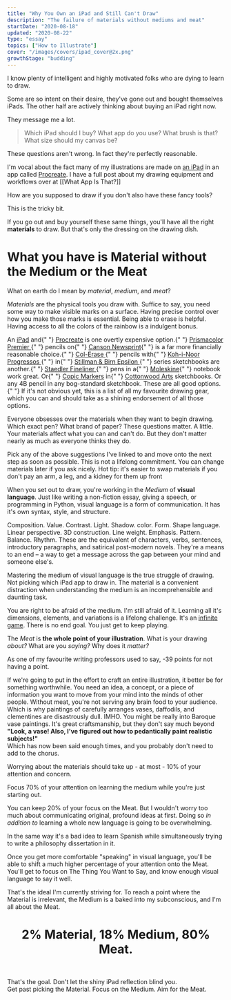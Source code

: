 ```yaml
---
title: "Why You Own an iPad and Still Can't Draw"
description: "The failure of materials without mediums and meat"
startDate: "2020-08-18"
updated: "2020-08-22"
type: "essay"
topics: ["How to Illustrate"]
cover: "/images/covers/ipad_cover@2x.png"
growthStage: "budding"
---
```


I know plenty of intelligent and highly motivated folks who are dying to learn to draw.

Some are so intent on their desire, they've gone out and bought themselves iPads. The other half are actively thinking about buying an iPad right now.

They message me a lot.

> Which iPad should I buy? What app do you use? What brush is that? What size should my canvas be?

These questions aren't wrong. In fact they're perfectly reasonable.

I'm vocal about the fact many of my illustrations are made on [an iPad](https://www.apple.com/ipad-pro/) in an app called [Procreate](https://procreate.art/). I have a full post about my drawing equipment and workflows over at [[What App Is That?]]

How are you supposed to draw if you don't also have these fancy tools?

This is the tricky bit.

If you go out and buy yourself these same things, you'll have all the right **materials** to draw. But that's only the dressing on the drawing dish.

# What you have is **Material** without the **Medium** or the **Meat**

What on earth do I mean by _material_, _medium_, and _meat_?

<MediumMaterialsMeatSection sectionTitle='Materials'>

<p>
    <i>Materials</i> are the physical tools you draw with. Suffice to say, you
    need some way to make visible marks on a surface. Having precise control
    over how you make those marks is essential. Being able to erase is helpful.
    Having access to all the colors of the rainbow is a indulgent bonus.
</p>

<p>
    An <a href="https://www.apple.com/ipad-pro/">iPad</a> and{" "}
    <a href="https://procreate.art/">Procreate</a> is one overtly expensive
    option.{" "}
    <a href="https://www.prismacolor.com/colored-pencils/premier-colored-pencils/premier-soft-core-colored-pencils/PCPremierSoftCoreColoredPencils">
        Prismacolor Premier
    </a>{" "}
    pencils on{" "}
    <a href="https://en.canson.com/xl-series/xlr-newsprint">Canson Newsprint</a>{" "}
    is a far more financially reasonable choice.{" "}
    <a href="https://www.prismacolor.com/colored-pencils/premier-colored-pencils/premier-col-erase-colored-pencils/PCPremierCol-EraseColoredPencils">
        Col-Erase
    </a>{" "}
    pencils with{" "}
    <a href="https://www.cultpens.com/i/q/KH24668/koh-i-noor-progresso-woodless-graphite-pencil">
        Koh-i-Noor Progressos
    </a>{" "}
    in{" "}
    <a href="https://stillmanandbirn.com/products_epsilon.php">
        Stillman & Birn Epsilon
    </a>{" "}
    series sketchbooks are another.{" "}
    <a href="https://www.staedtler.com/uk/en/products/products-for-coloring/fineliners/pigment-liner-308-fineliner-m308/">
        Staedler Fineliner
    </a>{" "}
    pens in a{" "}
    <a href="https://gb.moleskine.com/sketchbook-black/p0437">Moleskine</a>{" "}
    notebook work great. Or{" "}
    <a href="https://www.copic-shop.co.uk/">Copic Markers</a> in{" "}
    <a href="https://www.cottonwoodarts.com/">Cottonwood Arts</a> sketchbooks.
    Or any 4B pencil in any bog-standard sketchbook. These are all good options.{" "}
    <Footnote idName={1}>
        If it's not obvious yet, this is a list of all my favourite drawing
        gear, which you can and should take as a shining endorsement of all
        those options.
    </Footnote>
</p>

<p>Everyone obsesses over the materials when they want to begin drawing. Which exact pen? What brand of paper? These questions matter. A little. Your materials affect what you can and can't do. But they don't matter nearly as much as everyone thinks they do.

Pick any of the above suggestions I've linked to and move onto the next step as soon as possible. This is not a lifelong commitment. You can change materials later if you ask nicely. <Footnote idName={2}>Hot tip: it's easier to swap materials if you don't pay an arm, a leg, and a kidney for them up front</Footnote></p>

</MediumMaterialsMeatSection>

<MediumMaterialsMeatSection sectionTitle='Medium'>

When you set out to draw, you're working in the <i>Medium</i> of <b>visual language</b>. Just like writing a non-fiction essay, giving a speech, or programming in Python, visual language is a form of communication. It has it's own syntax, style, and structure.

Composition. Value. Contrast. Light. Shadow. color. Form. Shape language. Linear perspective. 3D construction. Line weight. Emphasis. Pattern. Balance. Rhythm. These are the equivalent of characters, verbs, sentences, introductory paragraphs, and satirical post-modern novels. They're a means to an end – a way to get a message across the gap between your mind and someone else's.

Mastering the medium of visual language is the true struggle of drawing. Not picking which iPad app to draw in. The material is a convenient distraction when understanding the medium is an incomprehensible and daunting task.

You are right to be afraid of the medium. I'm still afraid of it. Learning all it's dimensions, elements, and variations is a lifelong challenge. It's an [infinite game](/infinite-games). There is no end goal. You just get to keep playing.

</MediumMaterialsMeatSection>

<MediumMaterialsMeatSection sectionTitle='Meat'>

The <i>Meat</i> is <b>the whole point of your illustration</b>. What is your drawing <i>about? </i> What are you <i>saying?</i> Why does it <i>matter?</i>

As one of my favourite writing professors used to say, -39 points for not having a point.

If we're going to put in the effort to craft an entire illustration, it better be for something worthwhile. You need an idea, a concept, or a piece of information you want to move from your mind into the minds of other people. Without meat, you're not serving any brain food to your audience. Which is why paintings of carefully arranges vases, daffodils, and clementines are disastrously dull. <Footnote idName={3}>IMHO. You might be really into Baroque vase paintings. It's great craftsmanship, but they don't say much beyond <b>"Look, a vase! Also, I've figured out how to pedantically paint realistic subjects!"</b><br /> Which has now been said enough times, and you probably don't need to add to the chorus.</Footnote>

</MediumMaterialsMeatSection>

Worrying about the materials should take up - at most - 10% of your attention and concern.

Focus 70% of your attention on learning the medium while you're just starting out.

You can keep 20% of your focus on the Meat. But I wouldn't worry too much about communicating original, profound ideas at first. Doing so _in addition to_ learning a whole new language is going to be overwhelming.

In the same way it's a bad idea to learn Spanish while simultaneously trying to write a philosophy dissertation in it.

Once you get more comfortable "speaking" in visual language, you'll be able to shift a much higher percentage of your attention onto the Meat. You'll get to focus on The Thing You Want to Say, and know enough visual language to say it well.

That's the ideal I'm currently striving for. To reach a point where the Material is irrelevant, the Medium is a baked into my subconscious, and I'm all about the Meat.

<Center>

# 2% Material, 18% Medium, 80% Meat.

</Center>

<br />

<p>
    That's the goal. Don't let the shiny iPad reflection blind you.
    <br />
    Get past picking the Material. Focus on the Medium. Aim for the Meat.
</p>
